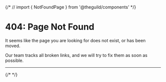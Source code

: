 {/* // import { NotFoundPage } from '@theguild/components' */}

# 404: Page Not Found

It seems like the page you are looking for does not exist, or has been moved.

Our team tracks all broken links, and we will try to fix them as soon as possible.

---

{/* <strong>
  <NotFoundPage />
</strong> */}

